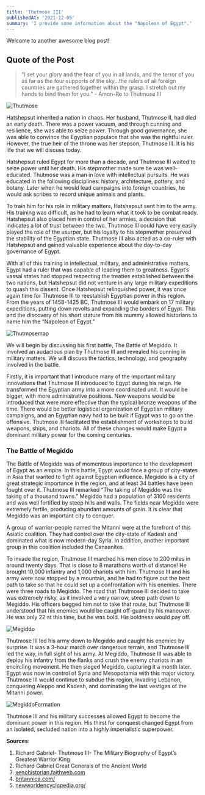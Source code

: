 ```yaml
---
title: 'Thutmose III'
publishedAt: '2021-12-05'
summary: 'I provide some information about the "Napoleon of Egypt".'
---
```


Welcome to another awesome blog post! 

## Quote of the Post

> "I set your glory and the fear of you in all lands, and the terror of you as far as the four supports of the sky...the rulers of all foreign countries are gathered together within thy grasp. I stretch out my hands to bind them for you." - Amon-Re to Thutmose III

![Thutmose](/images/thutmose.jpg)

Hatshepsut inherited a nation in chaos. Her husband, Thutmose II, had died an early death. There was a power vacuum, and through cunning and resilience, she was able to seize power. Through good governance, she was able to convince the Egyptian populace that she was the rightful ruler. However, the true heir of the throne was her stepson, Thutmose III. It is his life that we will discuss today. 

Hatshepsut ruled Egypt for more than a decade, and Thutmose III waited to seize power until her death. His stepmother made sure he was well-educated. Thutmose was a man in love with intellectual pursuits. He was educated in the following disciplines: history, architecture, pottery, and botany. Later when he would lead campaigns into foreign countries, he would ask scribes to record unique animals and plants.

To train him for his role in military matters, Hatshepsut sent him to the army. His training was difficult, as he had to learn what it took to be combat ready. Hatshepsut also placed him in control of her armies, a decision that indicates a lot of trust between the two. Thutmose III could have very easily played the role of the usurper, but his loyalty to his stepmother preserved the stability of the Egyptian state. Thutmose III also acted as a co-ruler with Hatshepsut and gained valuable experience about the day-to-day governance of Egypt. 

With all of this training in intellectual, military, and administrative matters, Egypt had a ruler that was capable of leading them to greatness. Egypt’s vassal states had stopped respecting the treaties established between the two nations, but Hatshepsut did not venture in any large military expeditions to quash this dissent. Once Hatshepsut relinquished power, it was once again time for Thutmose III to reestablish Egyptian power in this region. From the years of 1458-1425 BC, Thutmose III would embark on 17 military expeditions, putting down revolts and expanding the borders of Egypt. This and the discovery of his short stature from his mummy allowed historians to name him the “Napoleon of Egypt.”

![Thutmosemap](/images/thutmosemap.jpg)

We will begin by discussing his first battle, The Battle of Megiddo. It involved an audacious plan by Thutmose III and revealed his cunning in military matters. We will discuss the tactics, technology, and geography involved in the battle.

Firstly, it is important that I introduce many of the important military innovations that Thutmose III introduced to Egypt during his reign. He transformed the Egyptian army into a more coordinated unit. It would be bigger, with more administrative positions. New weapons would be introduced that were more effective than the typical bronze weapons of the time. There would be better logistical organization of Egyptian military campaigns, and an Egyptian navy had to be built if Egypt was to go on the offensive. Thutmose III facilitated the establishment of workshops to build weapons, ships, and chariots. All of these changes would make Egypt a dominant military power for the coming centuries.

### The Battle of Megiddo

The Battle of Megiddo was of momentous importance to the development of Egypt as an empire. In this battle, Egypt would face a group of city-states in Asia that wanted to fight against Egyptian influence. Megiddo is a city of great strategic importance in the region, and at least 34 battles have been fought over it. Thutmose III remarked “The taking of Megiddo was the taking of a thousand towns.” Megiddo had a population of 3100 residents and was well fortified by steep hills and walls. The fields near Megiddo were extremely fertile, producing abundant amounts of grain. It is clear that Megiddo was an important city to conquer.

A group of warrior-people named the Mitanni were at the forefront of this Asiatic coalition. They had control over the city-state of Kadesh and dominated what is now modern-day Syria. In addition, another important group in this coalition included the Canaanites. 

To invade the region, Thutmose III marched his men close to 200 miles in around twenty days. That is close to 8 marathons worth of distance! He brought 10,000 infantry and 1,000 chariots with him. Thutmose III and his army were now stopped by a mountain, and he had to figure out the best path to take so that he could set up a confrontation with his enemies. There were three roads to Megiddo. The road that Thutmose III decided to take was extremely risky, as it involved a very narrow, steep path down to Megiddo. His officers begged him not to take that route, but Thutmose III understood that his enemies would be caught off-guard by his maneuver. He was only 22 at this time, but he was bold. His boldness would pay off.

![Megiddo](/images/megiddo.jpg)

Thutmose III led his army down to Megiddo and caught his enemies by surprise. It was a 3-hour march over dangerous terrain, and Thutmose III led the way, in full sight of his army. At Megiddo, Thutmose III was able to deploy his infantry from the flanks and crush the enemy chariots in an encircling movement. He then sieged Megiddo, capturing it a month later. Egypt was now in control of Syria and Mesopotamia with this major victory. Thutmose III would continue to subdue this region, invading Lebanon, conquering Aleppo and Kadesh, and dominating the last vestiges of the Mitanni power.

![MegiddoFormation](/images/megiddoform.png)

Thutmose III and his military successes allowed Egypt to become the dominant power in this region. His thirst for conquest changed Egypt from an isolated, secluded nation into a highly imperialistic superpower. 

**Sources**:
1. Richard Gabriel- Thutmose III- The Military Biography of Egypt’s Greatest Warrior King
2. Richard Gabriel Great Generals of the Ancient World
3. [xenohistorian.faithweb.com](http://xenohistorian.faithweb.com/africa/egypt3.html) 
4. [britannica.com/](https://www.britannica.com/biography/Thutmose-III) 
5. [newworldencyclopedia.org/](https://www.newworldencyclopedia.org/entry/Thutmose_III) 





